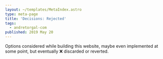 ```yaml
---
layout: ~/templates/MetaIndex.astro
type: meta-page
title: 'Decisions: Rejected'
tags:
  - andretorgal-com
published: 2019 May 20
---
```


<Abstract>

Options considered while building this website, maybe even implemented at some point, but eventually :x: discarded or reverted.

</Abstract>
